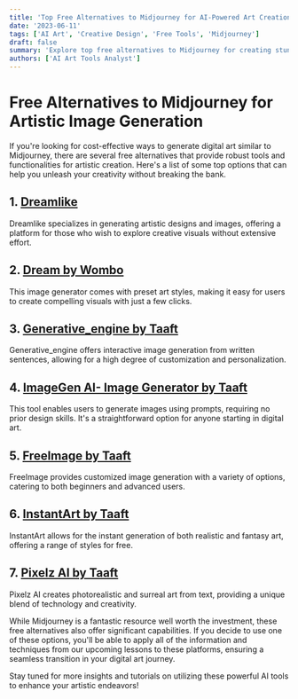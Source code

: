```yaml
---
title: 'Top Free Alternatives to Midjourney for AI-Powered Art Creation'
date: '2023-06-11'
tags: ['AI Art', 'Creative Design', 'Free Tools', 'Midjourney']
draft: false
summary: 'Explore top free alternatives to Midjourney for creating stunning AI-powered digital artwork. This guide lists platforms that offer similar features for artistic image generation, helping you find the best tool for your needs without spending a dime.'
authors: ['AI Art Tools Analyst']
---
```


# Free Alternatives to Midjourney for Artistic Image Generation

If you're looking for cost-effective ways to generate digital art similar to Midjourney, there are several free alternatives that provide robust tools and functionalities for artistic creation. Here's a list of some top options that can help you unleash your creativity without breaking the bank.

## 1. [**Dreamlike**](https://dreamlike.art/?ref=theresanaiforthat)
Dreamlike specializes in generating artistic designs and images, offering a platform for those who wish to explore creative visuals without extensive effort.

## 2. [**Dream by Wombo**](https://dream.ai/create)
This image generator comes with preset art styles, making it easy for users to create compelling visuals with just a few clicks.

## 3. [**Generative_engine by Taaft**](https://taaft.com/ai/generative-engine/?ref=search&term=generative+image+creation&from=chatgpt)
Generative_engine offers interactive image generation from written sentences, allowing for a high degree of customization and personalization.

## 4. [**ImageGen AI- Image Generator by Taaft**](https://taaft.com/ai/imagegen-ai-image-generator/?ref=search&term=generative+image+creation&from=chatgpt)
This tool enables users to generate images using prompts, requiring no prior design skills. It's a straightforward option for anyone starting in digital art.

## 5. [**FreeImage by Taaft**](https://taaft.com/ai/freeimage/?ref=search&term=generative+image+creation&from=chatgpt)
FreeImage provides customized image generation with a variety of options, catering to both beginners and advanced users.

## 6. [**InstantArt by Taaft**](https://taaft.com/ai/instantart/?ref=search&term=generative+image+creation&from=chatgpt)
InstantArt allows for the instant generation of both realistic and fantasy art, offering a range of styles for free.

## 7. [**Pixelz AI by Taaft**](https://taaft.com/ai/pixelz-ai/?ref=search&term=generative+image+creation&from=chatgpt)
Pixelz AI creates photorealistic and surreal art from text, providing a unique blend of technology and creativity.

While Midjourney is a fantastic resource well worth the investment, these free alternatives also offer significant capabilities. If you decide to use one of these options, you'll be able to apply all of the information and techniques from our upcoming lessons to these platforms, ensuring a seamless transition in your digital art journey.

Stay tuned for more insights and tutorials on utilizing these powerful AI tools to enhance your artistic endeavors!

